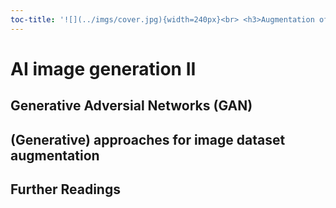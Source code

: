 ```yaml
---
toc-title: '![](../imgs/cover.jpg){width=240px}<br> <h3>Augmentation of image datasets</h3>'
---
```


# AI image generation II {#sec-GANS}

## Generative Adversial Networks (GAN)

## (Generative) approaches for image dataset augmentation

## Further Readings

